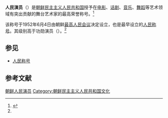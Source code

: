 {{Otheruses}}
'''人民演员'''（{{朝|谚=인민배우|汉=人民俳優}}）是[[朝鲜民主主义人民共和国|朝鲜民主主义人民共和国]]授予在[[电影|电影]]、[[话剧|话剧]]、[[音乐|音乐]]、[[舞蹈|舞蹈]]等艺术领域有突出贡献的舞台艺术家的最高荣誉称号。<ref name=gu>{{cite book|title=《朝鲜知识手册》|editor=顾铭学|publisher=辽宁民族出版社|year=1985}}</ref>

该称号于1952年6月4日由朝鲜[[最高人民会议|最高人民会议]]决定设立，也是最早设立的[[人民称号|人民称号]]。其级别高于功勋演员（{{lang|ko|공훈배우}}）。<ref name=gu />

== 参见 ==
* [[人民称号|人民称号]]

== 参考文献 ==
{{reflist}}

{{朝鲜小作品}}

[[Category:朝鲜人民演员|]]
[[Category:朝鲜民主主义人民共和国文化|Category:朝鲜民主主义人民共和国文化]]